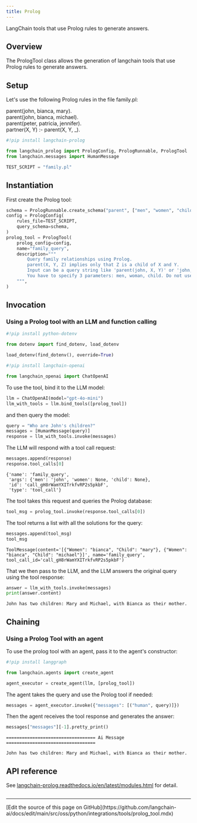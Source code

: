 ```yaml
---
title: Prolog
---
```


LangChain tools that use Prolog rules to generate answers.

## Overview

The PrologTool class allows the generation of langchain tools that use Prolog rules to generate answers.

## Setup

Let's use the following Prolog rules in the file family.pl:

parent(john, bianca, mary).\
parent(john, bianca, michael).\
parent(peter, patricia, jennifer).\
partner(X, Y) :- parent(X, Y, _).

```python
#!pip install langchain-prolog

from langchain_prolog import PrologConfig, PrologRunnable, PrologTool
from langchain.messages import HumanMessage

TEST_SCRIPT = "family.pl"
```

## Instantiation

First create the Prolog tool:

```python
schema = PrologRunnable.create_schema("parent", ["men", "women", "child"])
config = PrologConfig(
    rules_file=TEST_SCRIPT,
    query_schema=schema,
)
prolog_tool = PrologTool(
    prolog_config=config,
    name="family_query",
    description="""
        Query family relationships using Prolog.
        parent(X, Y, Z) implies only that Z is a child of X and Y.
        Input can be a query string like 'parent(john, X, Y)' or 'john, X, Y'"
        You have to specify 3 parameters: men, woman, child. Do not use quotes.
    """,
)
```

## Invocation

### Using a Prolog tool with an LLM and function calling

```python
#!pip install python-dotenv

from dotenv import find_dotenv, load_dotenv

load_dotenv(find_dotenv(), override=True)

#!pip install langchain-openai

from langchain_openai import ChatOpenAI
```

To use the tool, bind it to the LLM model:

```python
llm = ChatOpenAI(model="gpt-4o-mini")
llm_with_tools = llm.bind_tools([prolog_tool])
```

and then query the model:

```python
query = "Who are John's children?"
messages = [HumanMessage(query)]
response = llm_with_tools.invoke(messages)
```

The LLM will respond with a tool call request:

```python
messages.append(response)
response.tool_calls[0]
```

```output
{'name': 'family_query',
 'args': {'men': 'john', 'women': None, 'child': None},
 'id': 'call_gH8rWamYXITrkfvRP2s5pkbF',
 'type': 'tool_call'}
```

The tool takes this request and queries the Prolog database:

```python
tool_msg = prolog_tool.invoke(response.tool_calls[0])
```

The tool returns a list with all the solutions for the query:

```python
messages.append(tool_msg)
tool_msg
```

```output
ToolMessage(content='[{"Women": "bianca", "Child": "mary"}, {"Women": "bianca", "Child": "michael"}]', name='family_query', tool_call_id='call_gH8rWamYXITrkfvRP2s5pkbF')
```

That we then pass to the LLM, and the LLM answers the original query using the tool response:

```python
answer = llm_with_tools.invoke(messages)
print(answer.content)
```

```output
John has two children: Mary and Michael, with Bianca as their mother.
```

## Chaining

### Using a Prolog Tool with an agent

To use the prolog tool with an agent, pass it to the agent's constructor:

```python
#!pip install langgraph

from langchain.agents import create_agent

agent_executor = create_agent(llm, [prolog_tool])
```

The agent takes the query and use the Prolog tool if needed:

```python
messages = agent_executor.invoke({"messages": [("human", query)]})
```

Then the agent receives​ the tool response and generates the answer:

```python
messages["messages"][-1].pretty_print()
```

```output
================================== Ai Message ==================================

John has two children: Mary and Michael, with Bianca as their mother.
```

## API reference

See [langchain-prolog.readthedocs.io/en/latest/modules.html](https://langchain-prolog.readthedocs.io/en/latest/modules.html) for detail.

```python

```

---

<Callout icon="pen-to-square" iconType="regular">
  [Edit the source of this page on GitHub](https://github.com/langchain-ai/docs/edit/main/src/oss/python/integrations/tools/prolog_tool.mdx)
</Callout>
